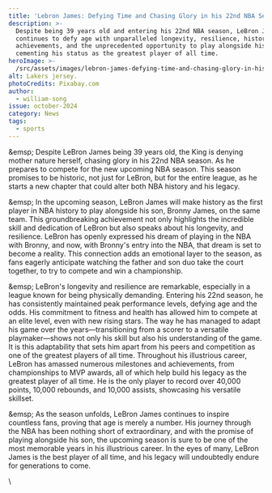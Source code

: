 ```yaml
---
title: 'Lebron James: Defying Time and Chasing Glory in his 22nd NBA Season'
description: >-
  Despite being 39 years old and entering his 22nd NBA season, LeBron James
  continues to defy age with unparalleled longevity, resilience, historic
  achievements, and the unprecedented opportunity to play alongside his son,
  cementing his status as the greatest player of all time.
heroImage: >-
  /src/assets/images/lebron-james-defying-time-and-chasing-glory-in-his-22nd-nba-season/heroImage.jpg
alt: Lakers jersey.
photoCredits: Pixabay.com
author:
  - william-song
issue: october-2024
category: News
tags:
  - sports
---
```

\&emsp; Despite LeBron James being 39 years old, the King is denying mother nature herself, chasing glory in his 22nd NBA season. As he prepares to compete for the new upcoming NBA season. This season promises to be historic, not just for LeBron, but for the entire league, as he starts a new chapter that could alter both NBA history and his legacy.

\&emsp; In the upcoming season, LeBron James will make history as the first player in NBA history to play alongside his son, Bronny James, on the same team. This groundbreaking achievement not only highlights the incredible skill and dedication of LeBron but also speaks about his longevity, and resilience. LeBron has openly expressed his dream of playing in the NBA with Bronny, and now, with Bronny's entry into the NBA, that dream is set to become a reality. This connection adds an emotional layer to the season, as fans eagerly anticipate watching the father and son duo take the court together, to try to compete and win a championship.

\&emsp; LeBron's longevity and resilience are remarkable, especially in a league known for being physically demanding. Entering his 22nd season, he has consistently maintained peak performance levels, defying age and the odds. His commitment to fitness and health has allowed him to compete at an elite level, even with new rising stars. The way he has managed to adapt his game over the years—transitioning from a scorer to a versatile playmaker—shows not only his skill but also his understanding of the game. It is this adaptability that sets him apart from his peers and competition as one of the greatest players of all time. Throughout his illustrious career, LeBron has amassed numerous milestones and achievements, from championships to MVP awards, all of which help build his legacy as the greatest player of all time. He is the only player to record over 40,000 points, 10,000 rebounds, and 10,000 assists, showcasing his versatile skillset.

\&emsp; As the season unfolds, LeBron James continues to inspire countless fans, proving that age is merely a number. His journey through the NBA has been nothing short of extraordinary, and with the promise of playing alongside his son, the upcoming season is sure to be one of the most memorable years in his illustrious career. In the eyes of many, LeBron James is the best player of all time, and his legacy will undoubtedly endure for generations to come.

\\
